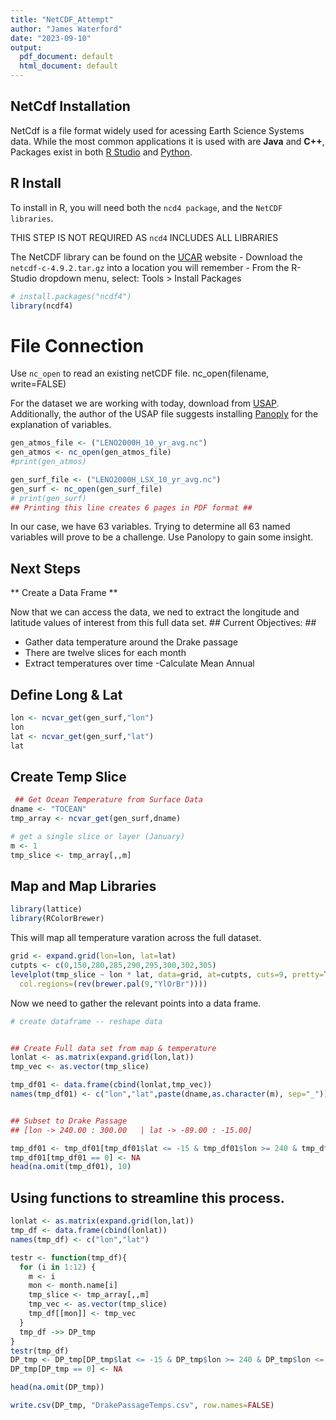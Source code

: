 ```yaml
---
title: "NetCDF_Attempt"
author: "James Waterford"
date: "2023-09-10"
output:
  pdf_document: default
  html_document: default
---
```


## NetCdf Installation

NetCdf is a file format widely used for acessing Earth Science Systems data. While the most common applications it is used with are **Java** and **C++**, Packages exist in both [R Studio](https://cirrus.ucsd.edu/~pierce/ncdf/index.html) and [Python](https://unidata.github.io/netcdf4-python/#groups-in-a-netcdf-file).

## R Install

To install in R, you will need both the `ncd4 package`, and the `NetCDF libraries`.

THIS STEP IS NOT REQUIRED AS `ncd4` INCLUDES ALL LIBRARIES

The NetCDF library can be found on the [UCAR](https://downloads.unidata.ucar.edu/netcdf/) website - Download the `netcdf-c-4.9.2.tar.gz` into a location you will remember - From the R-Studio dropdown menu, select: Tools \> Install Packages

```r
# install.packages("ncdf4")
library(ncdf4)
```

# File Connection

Use `nc_open` to read an existing netCDF file. nc_open(filename, write=FALSE)

For the dataset we are working with today, download from [USAP](https://www.usap-dc.org/view/dataset/601175). Additionally, the author of the USAP file suggests installing [Panoply](https://www.giss.nasa.gov/tools/panoply/download/) for the explanation of variables.

```r

gen_atmos_file <- ("LENO2000H_10_yr_avg.nc")
gen_atmos <- nc_open(gen_atmos_file)
#print(gen_atmos)

gen_surf_file <- ("LENO2000H_LSX_10_yr_avg.nc")
gen_surf <- nc_open(gen_surf_file)
# print(gen_surf)
## Printing this line creates 6 pages in PDF format ##
```

In our case, we have 63 variables. Trying to determine all 63 named variables will prove to be a challenge. Use Panolopy to gain some insight.


Next Steps
-----------
** Create a Data Frame **

Now that we can access the data, we ned to extract the longitude and latitude values of interest from this full data set.
## Current Objectives: ##

 - Gather data temperature around the Drake passage 
 - There are twelve slices for each month
 - Extract temperatures over time
 -Calculate Mean Annual

Define Long & Lat
-----
```r
lon <- ncvar_get(gen_surf,"lon")
lon
lat <- ncvar_get(gen_surf,"lat")
lat
```



Create Temp Slice
------
```r
 ## Get Ocean Temperature from Surface Data
dname <- "TOCEAN"
tmp_array <- ncvar_get(gen_surf,dname)

# get a single slice or layer (January)
m <- 1
tmp_slice <- tmp_array[,,m]
```
## Map and Map Libraries

```r
library(lattice)
library(RColorBrewer)
```
This will map all temperature varation across the full dataset.
```r
grid <- expand.grid(lon=lon, lat=lat)
cutpts <- c(0,150,280,285,290,295,300,302,305)
levelplot(tmp_slice ~ lon * lat, data=grid, at=cutpts, cuts=9, pretty=T, 
  col.regions=(rev(brewer.pal(9,"YlOrBr"))))
```
Now we need to gather the relevant points into a data frame.
```r
# create dataframe -- reshape data


## Create Full data set from map & temperature
lonlat <- as.matrix(expand.grid(lon,lat))
tmp_vec <- as.vector(tmp_slice)

tmp_df01 <- data.frame(cbind(lonlat,tmp_vec))
names(tmp_df01) <- c("lon","lat",paste(dname,as.character(m), sep="_"))


## Subset to Drake Passage 
## [lon -> 240.00 : 300.00   | lat -> -89.00 : -15.00]

tmp_df01 <- tmp_df01[tmp_df01$lat <= -15 & tmp_df01$lon >= 240 & tmp_df01$lon <= 300,]
tmp_df01[tmp_df01 == 0] <- NA
head(na.omit(tmp_df01), 10)
```
Using functions to streamline this process.
------


```r

lonlat <- as.matrix(expand.grid(lon,lat))
tmp_df <- data.frame(cbind(lonlat))
names(tmp_df) <- c("lon","lat")

testr <- function(tmp_df){
  for (i in 1:12) {
    m <- i
    mon <- month.name[i]
    tmp_slice <- tmp_array[,,m]
    tmp_vec <- as.vector(tmp_slice)
    tmp_df[[mon]] <- tmp_vec
  }
  tmp_df ->> DP_tmp
}
testr(tmp_df)
DP_tmp <- DP_tmp[DP_tmp$lat <= -15 & DP_tmp$lon >= 240 & DP_tmp$lon <= 300,]
DP_tmp[DP_tmp == 0] <- NA

head(na.omit(DP_tmp))

write.csv(DP_tmp, "DrakePassageTemps.csv", row.names=FALSE)

```


